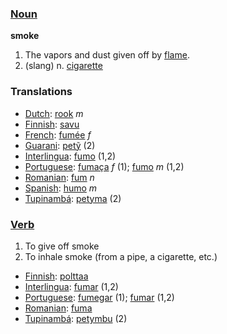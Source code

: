 === [[Noun]] ===

'''smoke'''

#The vapors and dust given off by [[flame]].
# (slang) n. [[cigarette]]

=== Translations ===
*[[Dutch]]: [[rook]] ''m''
*[[Finnish]]: [[savu]]
*[[French]]: [[fumée]] ''f''
*[[Guarani]]: [[petỹ]] (2)
*[[Interlingua]]: [[fumo]] (1,2)
*[[Portuguese]]: [[fumaça]] ''f'' (1); [[fumo]] ''m'' (1,2)
*[[Romanian]]: [[fum]] ''n''
*[[Spanish]]: [[humo]] ''m''
*[[Tupinambá]]: [[petyma]] (2)

=== [[Verb]] ===

#To give off smoke
#To inhale smoke (from a pipe, a cigarette, etc.)

*[[Finnish]]: [[polttaa]]
*[[Interlingua]]: [[fumar]] (1,2)
*[[Portuguese]]: [[fumegar]] (1); [[fumar]] (1,2)
*[[Romanian]]: [[fuma]]
*[[Tupinambá]]: [[petymbu]] (2)